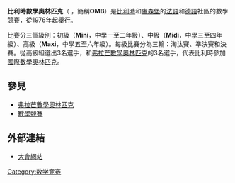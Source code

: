 '''比利時數學奧林匹克'''（{{lang|fr|'''Olympiade Mathématique Belge'''}} ，簡稱'''OMB'''）是[[比利時|比利時]]和[[盧森堡|盧森堡]]的[[法語文化區|法語]]和[[德語文化區|德語]]社區的數學競賽，從1976年起舉行。

比賽分三個級別：初級（'''Mini'''，中學一至二年級）、中級（'''Midi'''，中學三至四年級）、高級（'''Maxi'''，中學五至六年級）。每級比賽分為三輪：淘汰賽、準決賽和決賽。從高級組選出3名選手，和[[弗拉芒數學奧林匹克|弗拉芒數學奧林匹克]]的3名選手，代表比利時參加[[國際數學奧林匹克|國際數學奧林匹克]]。

== 參見 ==
* [[弗拉芒數學奧林匹克|弗拉芒數學奧林匹克]]
* [[數學競賽|數學競賽]]

== 外部連結 ==
* {{fr}}[http://omb.sbpm.be 大會網站] {{Wayback|url=http://omb.sbpm.be/ |date=20210116144406 }}

{{mathstub}}

[[Category:数学竞赛|Category:数学竞赛]]